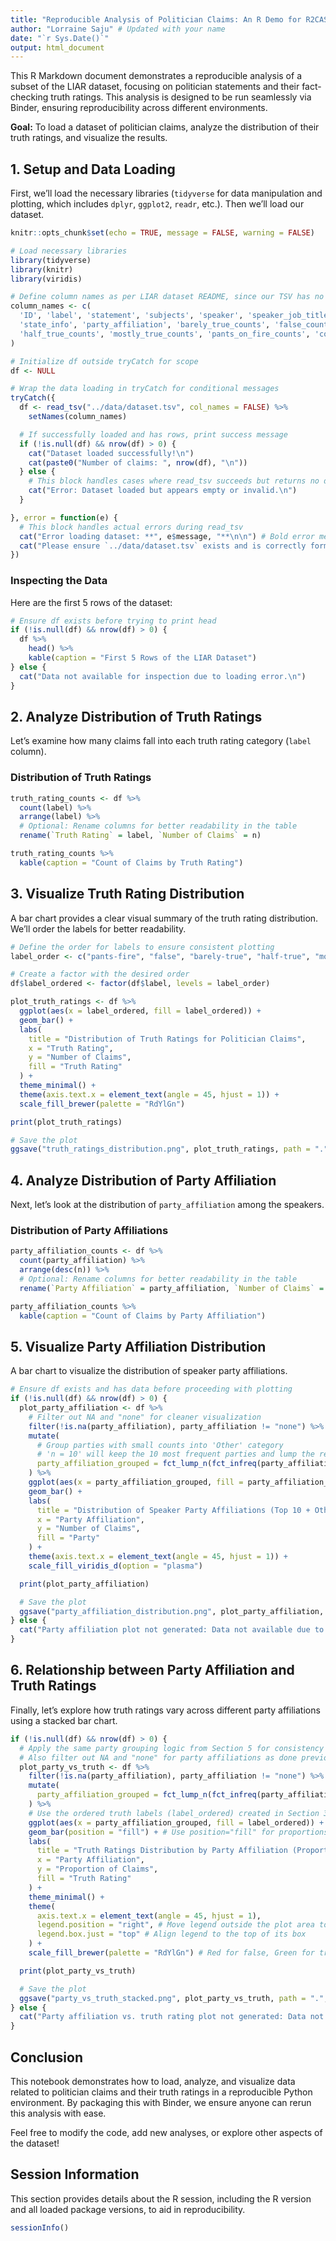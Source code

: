 ```yaml
---
title: "Reproducible Analysis of Politician Claims: An R Demo for R2CASS@ICWSM"
author: "Lorraine Saju" # Updated with your name
date: "`r Sys.Date()`"
output: html_document
---
```


This R Markdown document demonstrates a reproducible analysis of a subset of the LIAR dataset, focusing on politician statements and their fact-checking truth ratings. This analysis is designed to be run seamlessly via Binder, ensuring reproducibility across different environments.

**Goal:** To load a dataset of politician claims, analyze the distribution of their truth ratings, and visualize the results.

## 1. Setup and Data Loading

First, we'll load the necessary libraries (`tidyverse` for data manipulation and plotting, which includes `dplyr`, `ggplot2`, `readr`, etc.). Then we'll load our dataset.

```r
knitr::opts_chunk$set(echo = TRUE, message = FALSE, warning = FALSE)
```
```r
# Load necessary libraries
library(tidyverse)
library(knitr)
library(viridis)

# Define column names as per LIAR dataset README, since our TSV has no header
column_names <- c(
  'ID', 'label', 'statement', 'subjects', 'speaker', 'speaker_job_title',
  'state_info', 'party_affiliation', 'barely_true_counts', 'false_counts',
  'half_true_counts', 'mostly_true_counts', 'pants_on_fire_counts', 'context'
)

# Initialize df outside tryCatch for scope
df <- NULL

# Wrap the data loading in tryCatch for conditional messages
tryCatch({
  df <- read_tsv("../data/dataset.tsv", col_names = FALSE) %>%
    setNames(column_names)

  # If successfully loaded and has rows, print success message
  if (!is.null(df) && nrow(df) > 0) {
    cat("Dataset loaded successfully!\n") 
    cat(paste0("Number of claims: ", nrow(df), "\n"))
  } else {
    # This block handles cases where read_tsv succeeds but returns no data
    cat("Error: Dataset loaded but appears empty or invalid.\n")
  }

}, error = function(e) {
  # This block handles actual errors during read_tsv
  cat("Error loading dataset: **", e$message, "**\n\n") # Bold error message
  cat("Please ensure `../data/dataset.tsv` exists and is correctly formatted.\n")
})
```


### Inspecting the Data

Here are the first 5 rows of the dataset:

```r
# Ensure df exists before trying to print head
if (!is.null(df) && nrow(df) > 0) {
  df %>%
    head() %>%
    kable(caption = "First 5 Rows of the LIAR Dataset")
} else {
  cat("Data not available for inspection due to loading error.\n")
}
```
## 2. Analyze Distribution of Truth Ratings

Let's examine how many claims fall into each truth rating category (`label` column).

### Distribution of Truth Ratings

```r
truth_rating_counts <- df %>%
  count(label) %>%
  arrange(label) %>%
  # Optional: Rename columns for better readability in the table
  rename(`Truth Rating` = label, `Number of Claims` = n)

truth_rating_counts %>%
  kable(caption = "Count of Claims by Truth Rating")
```

## 3. Visualize Truth Rating Distribution
A bar chart provides a clear visual summary of the truth rating distribution. We'll order the labels for better readability.

```r
# Define the order for labels to ensure consistent plotting
label_order <- c("pants-fire", "false", "barely-true", "half-true", "mostly-true", "true")

# Create a factor with the desired order
df$label_ordered <- factor(df$label, levels = label_order)

plot_truth_ratings <- df %>%
  ggplot(aes(x = label_ordered, fill = label_ordered)) +
  geom_bar() +
  labs(
    title = "Distribution of Truth Ratings for Politician Claims",
    x = "Truth Rating",
    y = "Number of Claims",
    fill = "Truth Rating"
  ) +
  theme_minimal() +
  theme(axis.text.x = element_text(angle = 45, hjust = 1)) +
  scale_fill_brewer(palette = "RdYlGn")

print(plot_truth_ratings)

# Save the plot
ggsave("truth_ratings_distribution.png", plot_truth_ratings, path = ".", dpi = 300)
```

## 4. Analyze Distribution of Party Affiliation

Next, let's look at the distribution of `party_affiliation` among the speakers.

### Distribution of Party Affiliations

```r
party_affiliation_counts <- df %>%
  count(party_affiliation) %>%
  arrange(desc(n)) %>%
  # Optional: Rename columns for better readability in the table
  rename(`Party Affiliation` = party_affiliation, `Number of Claims` = n)

party_affiliation_counts %>%
  kable(caption = "Count of Claims by Party Affiliation")
```

## 5. Visualize Party Affiliation Distribution
A bar chart to visualize the distribution of speaker party affiliations.

```r
# Ensure df exists and has data before proceeding with plotting
if (!is.null(df) && nrow(df) > 0) {
  plot_party_affiliation <- df %>%
    # Filter out NA and "none" for cleaner visualization
    filter(!is.na(party_affiliation), party_affiliation != "none") %>%
    mutate(
      # Group parties with small counts into 'Other' category
      # 'n = 10' will keep the 10 most frequent parties and lump the rest
      party_affiliation_grouped = fct_lump_n(fct_infreq(party_affiliation), n = 10, other_level = "Other (Lumped)")
    ) %>%
    ggplot(aes(x = party_affiliation_grouped, fill = party_affiliation_grouped)) + # Use the new grouped factor for x and fill
    geom_bar() +
    labs(
      title = "Distribution of Speaker Party Affiliations (Top 10 + Other)", # Updated title
      x = "Party Affiliation",
      y = "Number of Claims",
      fill = "Party"
    ) +
    theme(axis.text.x = element_text(angle = 45, hjust = 1)) +
    scale_fill_viridis_d(option = "plasma")

  print(plot_party_affiliation)

  # Save the plot
  ggsave("party_affiliation_distribution.png", plot_party_affiliation, path = ".", dpi = 300)
} else {
  cat("Party affiliation plot not generated: Data not available due to loading error.\n")
}
```

## 6. Relationship between Party Affiliation and Truth Ratings
Finally, let's explore how truth ratings vary across different party affiliations using a stacked bar chart.

```r
if (!is.null(df) && nrow(df) > 0) {
  # Apply the same party grouping logic from Section 5 for consistency and readability
  # Also filter out NA and "none" for party affiliations as done previously
  plot_party_vs_truth <- df %>%
    filter(!is.na(party_affiliation), party_affiliation != "none") %>%
    mutate(
      party_affiliation_grouped = fct_lump_n(fct_infreq(party_affiliation), n = 10, other_level = "Other (Lumped)")
    ) %>%
    # Use the ordered truth labels (label_ordered) created in Section 3
    ggplot(aes(x = party_affiliation_grouped, fill = label_ordered)) +
    geom_bar(position = "fill") + # Use position="fill" for proportions (each bar sums to 100%)
    labs(
      title = "Truth Ratings Distribution by Party Affiliation (Proportion, Top 10 Parties)", # Updated title
      x = "Party Affiliation",
      y = "Proportion of Claims",
      fill = "Truth Rating"
    ) +
    theme_minimal() +
    theme(
      axis.text.x = element_text(angle = 45, hjust = 1),
      legend.position = "right", # Move legend outside the plot area to the right
      legend.box.just = "top" # Align legend to the top of its box
    ) +
    scale_fill_brewer(palette = "RdYlGn") # Red for false, Green for true (consistent with Section 3)

  print(plot_party_vs_truth)

  # Save the plot
  ggsave("party_vs_truth_stacked.png", plot_party_vs_truth, path = ".", dpi = 300)
} else {
  cat("Party affiliation vs. truth rating plot not generated: Data not available due to loading error.\n")
}
```

## Conclusion

This notebook demonstrates how to load, analyze, and visualize data related to politician claims and their truth ratings in a reproducible Python environment. By packaging this with Binder, we ensure anyone can rerun this analysis with ease.

Feel free to modify the code, add new analyses, or explore other aspects of the dataset!

## Session Information

This section provides details about the R session, including the R version and all loaded package versions, to aid in reproducibility.

```r
sessionInfo()
```
